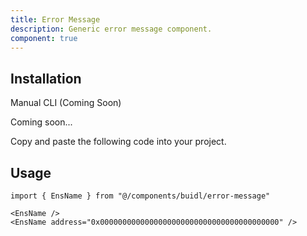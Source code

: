 ```yaml
---
title: Error Message
description: Generic error message component.
component: true
---
```


<ComponentPreview
  name="error-message-demo"
  className="[&_.preview>[data-orientation=vertical]]:sm:max-w-[70%]"
/>

## Installation

<Tabs defaultValue="manual">

<TabsList>
  <TabsTrigger value="manual">Manual</TabsTrigger>
  <TabsTrigger disabled={true} value="cli">
    CLI (Coming Soon)
  </TabsTrigger>
</TabsList>

<TabsContent value="cli">

<Steps>

<Step>Coming soon...</Step>

</Steps>

</TabsContent>

<TabsContent value="manual">

<Steps>

<Step>Copy and paste the following code into your project.</Step>

<ComponentSource name="error-message" />

</Steps>

</TabsContent>

</Tabs>

## Usage

```tsx
import { EnsName } from "@/components/buidl/error-message"
```

```tsx
<EnsName />
<EnsName address="0x0000000000000000000000000000000000000000" />
```
